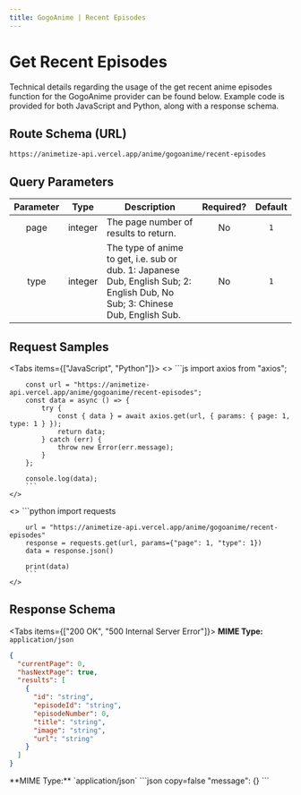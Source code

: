 ```yaml
---
title: GogoAnime | Recent Episodes
---
```



# Get Recent Episodes

Technical details regarding the usage of the get recent anime episodes function for the GogoAnime provider can be found below. Example code is provided for both JavaScript and Python, along with a response schema.

## Route Schema (URL)

```
https://animetize-api.vercel.app/anime/gogoanime/recent-episodes
```

## Query Parameters

| Parameter |  Type   | Description                                                                                                                   | Required? | Default |
| :-------: | :-----: | ----------------------------------------------------------------------------------------------------------------------------- | :-------: | :-----: |
|   page    | integer | The page number of results to return.                                                                                         |    No     |   `1`   |
|   type    | integer | The type of anime to get, i.e. sub or dub. 1: Japanese Dub, English Sub; 2: English Dub, No Sub; 3: Chinese Dub, English Sub. |    No     |   `1`   |

## Request Samples

<Tabs items={["JavaScript", "Python"]}>
  <Tab>
    <>
        ```js
        import axios from "axios";

        const url = "https://animetize-api.vercel.app/anime/gogoanime/recent-episodes";
        const data = async () => {
            try {
                const { data } = await axios.get(url, { params: { page: 1, type: 1 } });
                return data;
            } catch (err) {
                throw new Error(err.message);
            }
        };

        console.log(data);
        ```
    </>

  </Tab>
  <Tab>
    <>
        ```python
        import requests

        url = "https://animetize-api.vercel.app/anime/gogoanime/recent-episodes"
        response = requests.get(url, params={"page": 1, "type": 1})
        data = response.json()

        print(data)
        ```
    </>

  </Tab>
</Tabs>

## Response Schema

<Tabs items={["200 OK", "500 Internal Server Error"]}>
  <Tab>
  **MIME Type:** `application/json`
  ```json copy=false
  {
    "currentPage": 0,
    "hasNextPage": true,
    "results": [
      {
        "id": "string",
        "episodeId": "string",
        "episodeNumber": 0,
        "title": "string",
        "image": "string",
        "url": "string"
      }
    ]
  }
  ```
  </Tab>
  <Tab>
  **MIME Type:** `application/json`
  ```json copy=false
  "message": {}
  ```
  </Tab>
</Tabs>
